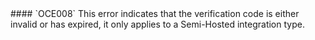
<ErrorDisplay message="Invalid or expired verification code" description="Invalid or expired verification code for 1-Click Signup" >
    #### `OCE008`
</ErrorDisplay >
This error indicates that the verification code is either invalid or has expired, it only applies to a Semi-Hosted integration type.